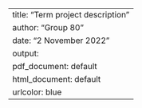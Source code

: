 ---
title: "Term project description"
author: "Group 80"
date: "2 November 2022"
output: 
  pdf_document: default
  html_document: default
urlcolor: blue
---